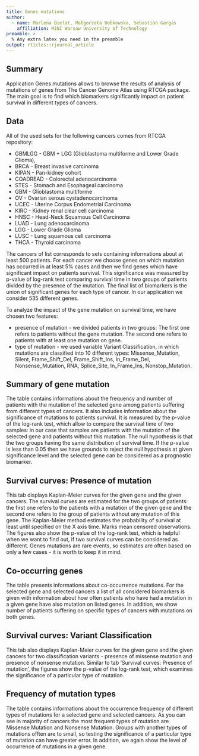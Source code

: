 ```yaml
---
title: Genes mutations
author:
  - name: Marlena Bielat, Małgorzata Dobkowska, Sebastian Gargas
    affiliation: MiNI Warsaw University of Technology
preamble: >
  % Any extra latex you need in the preamble
output: rticles::rjournal_article
---
```


## Summary

Application  Genes mutations  allows to browse the results of analysis of mutations of genes from The Cancer Genome Atlas using RTCGA package. The main goal is to find which biomarkers significantly impact on patient survival in different types of cancers. 

## Data

All of the used sets for the following cancers comes from RTCGA repository:

* GBMLGG - GBM + LGG (Glioblastoma multiforme and Lower Grade Glioma),
* BRCA - Breast invasive carcinoma
* KIPAN - Pan-kidney cohort
* COADREAD - Colorectal adenocarcinoma
* STES - Stomach and Esophageal carcinoma
* GBM - Glioblastoma multiforme
* OV - Ovarian serous cystadenocarcinoma
* UCEC - Uterine Corpus Endometrial Carcinoma
* KIRC - Kidney renal clear cell carcinoma
* HNSC - Head-Neck Squamous Cell Carcinoma
* LUAD - Lung adenocarcinoma
* LGG - Lower Grade Glioma
* LUSC - Lung squamous cell carcinoma
* THCA - Thyroid carcinoma


The cancers of list corresponds to sets containing informations about at least 500 patients.
For each cancer we choose genes on which mutation has occurred in at least 5% cases and then we find genes which have significant impact on patients survival. This significance was measured by p-value of log-rank test comparing survival time in two groups of patients divided by the presence of the mutation. The final list of biomarkers is the union of significant genes for each type of cancer. In our application we consider 535 different genes.


To analyze the impact of the gene mutation on survival time, we have chosen two features:

* presence of mutation - we divided patients in two groups: The first one refers to patients without the gene mutation. The second one refers to patients with at least one mutation on gene. 
* type of mutation - we used variable Variant Classification, in which mutations are classified into 10 different types: Missense$\_$Mutation, Silent, Frame$\_$Shift$\_$Del, Frame$\_$Shift$\_$Ins, In$\_$Frame$\_$Del, Nonsense$\_$Mutation, RNA, Splice$\_$Site, In$\_$Frame$\_$Ins, Nonstop$\_$Mutation.


## Summary of gene mutation

The table contains informations about the frequency and number of patients with the mutation of the selected gene among patients suffering from different types of cancers. It also includes information about the significance of mutations to patients survival. It is measured by the p-value of the log-rank test, which allow to compare the survival time of two samples: in our case that samples are patients with the mutation of the selected gene and patients without this mutation. The null hypothesis is that the two groups having the same distribution of survival time. If the p-value is less than 0.05 then we have grounds to reject the null hypothesis at given significance level and the selected gene can be considered as a prognostic biomarker.


## Survival curves: Presence of mutation

This tab displays Kaplan-Meier curves for the given gene and the given cancers. The survival curves are estimated for the two groups of patients: the first one refers to the patients with a mutation of the given gene and the second one refers to the group of patients without any mutation of this gene. The Kaplan-Meier method estimates the probability of survival at least until specified on the X axis time. Marks mean censored observations. The figures also show the p-value of the log-rank test, which is helpful when we want to find out, if two survival curves can be considered as different. Genes mutations are rare events, so estimates are often based on only a few cases - it is worth to keep it in mind.


## Co-occurring genes

The table presents informations about co-occurrence mutations. For the selected gene and selected cancers a list of all considered biomarkers is given with information about how often patients who have had a mutation in a given gene have also mutation on listed genes. In addition, we show number of patients suffering on specific types of cancers with mutations on both genes.


## Survival curves: Variant Classification

This tab also displays Kaplan-Meier curves for the given gene and the given cancers for two classification variants - presence of missense mutation and presence of nonsense mutation. Similar to tab ‘Survival curves: Presence of mutation’, the figures show the p-value of the log-rank test, which examines the significance of a particular type of mutation.


## Frequency of mutation types

The table contains informations about the occurrence frequency of different types of mutations for a selected gene and selected cancers. As you can see in majority of cancers the most frequent types of mutation are Missense Mutation and Nonsense Mutation. Groups with another types of mutations offten are to small, so testing the significance of a particular type of mutation can have greater error. In addition, we again show the level of occurrence of mutations in a given gene.


\citep{R}


\bibliography{RJreferences}

\address{%
Marlena Bielat, \href{bielat.marlena@gmail.com}{\nolinkurl{bielat.marlena@gmail.com}}\\
Małgorzata Dobkowska, \href{gosia.dobkowska@tlen.pl}{\nolinkurl{gosia.dobkowska@tlen.pl}} \\
Sebastian Gargas, \href{gargass@student.mini.pw.edu.pl}{\nolinkurl{gargass@student.mini.pw.edu.pl}}\\
MiNI Warsaw University of Technology\\
\\
}
